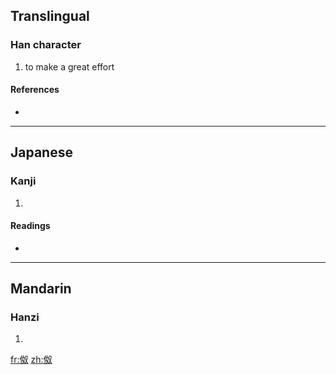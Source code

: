 ==Translingual==

===Han character===
{{Han char|rn=9|rad=人|as=05|sn=7|four=|canj=人女水 (OVE)}}

# to make a great effort

====References====
* {{Han ref|kx=0096.140|dkj=00464|dj=0204.180|hdz=10140.050|uh=4F2E|ud=20270}}

----

==Japanese==

===Kanji===
{{ja-kanji|grade=|rs=人05}}

# {{defn|Japanese|sort=人05}}

====Readings====
* {{ja-readings|on=[[ど]] (do)|kun=[[つとめる]] (tsutomeru)}}

----

==Mandarin==

===Hanzi===
{{cmn-hanzi|pin=[[nú]] ([[nu2]])|wg=nu<sup>2</sup>}}

# {{defn|Mandarin|sort=人05}}

[[fr:伮]]
[[zh:伮]]
